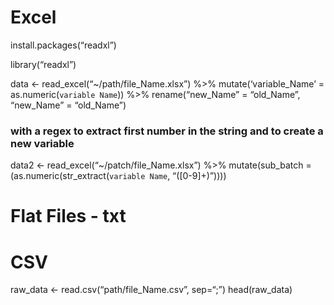 # Excel
install.packages("readxl")

library("readxl")

data <- read_excel("~/path/file_Name.xlsx") %>%
  mutate('variable_Name' = as.numeric(`variable Name`)) %>% 
  rename("new_Name" = "old_Name",
         "new_Name" = "old_Name")

### with a regex to extract first number in the string and to create a new variable

data2 <- read_excel("~/patch/file_Name.xlsx") %>% 
  mutate(sub_batch = (as.numeric(str_extract(`variable Name`, "([0-9]+)")))) 
  
# Flat Files - txt

# CSV

raw_data <- read.csv("path/file_Name.csv", sep=";")
head(raw_data)
